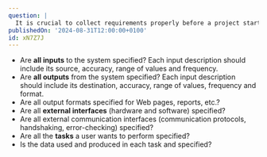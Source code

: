 ```yaml
---
question: |
  It is crucial to collect requirements properly before a project starts. Which questions to consider when assessing the fullness of gathered specific functional requirements?
publishedOn: '2024-08-31T12:00:00+0100'
id: xN7Z7J
---
```

- Are **all inputs** to the system specified? Each input description should include its source, accuracy, range of values and frequency.
- Are **all outputs** from the system specified? Each input description should include its destination, accuracy, range of values, frequency and format.
- Are all output formats specified for Web pages, reports, etc.?
- Are all **external interfaces** (hardware and software) specified?
- Are all external communication interfaces (communication protocols, handshaking, error-checking) specified?
- Are all the **tasks** a user wants to perform specified?
- Is the data used and produced in each task and specified?
